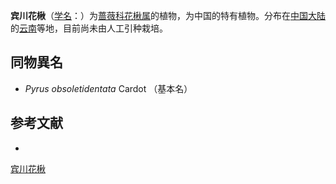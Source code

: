 {{Speciesbox
| name = 宾川花楸
| status = 
| status_system = 
| image =
| genus = Sorbus
| species = obsoletidentata
| authority = (Card.) Yu
}}

'''宾川花楸'''（[[学名|学名]]：{{lang|la|''Sorbus obsoletidentata''}}）为[[蔷薇科|蔷薇科]][[花楸属|花楸属]]的植物，为中国的特有植物。分布在[[中国大陆|中国大陆]]的[[云南|云南]]等地，目前尚未由人工引种栽培。

==同物異名==
*''Pyrus obsoletidentata'' Cardot （基本名）

== 参考文献 ==
<div class="references-small">
* {{cite web| url =http://www.bioinfo.cn/db05/KmzwSpecies.php?action=view&id=19555| title =宾川花楸| work =《中国高等植物数据库全库》| publisher =中国科学院微生物研究所| author =昆明植物研究所| accessdate =2009-02-25| deadurl =yes| archiveurl =https://web.archive.org/web/20160305033318/http://www.bioinfo.cn/db05/KmzwSpecies.php?action=view&id=19555| archivedate =2016-03-05}}
</div>
{{Taxonbar|from=Q10952171}}

[[Category:花楸属|宾川花楸]]


{{植物小作品}}